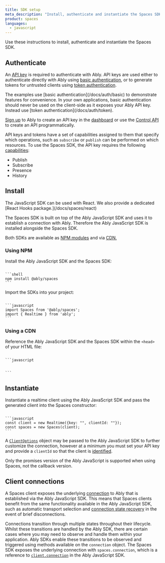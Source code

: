 ```yaml
---
title: SDK setup
meta_description: "Install, authenticate and instantiate the Spaces SDK."
product: spaces
languages:
  - javascript
---
```


Use these instructions to install, authenticate and instantiate the Spaces SDK.

## Authenticate <a id="authenticate"/>

An [API key](/docs/auth#api-keys) is required to authenticate with Ably. API keys are used either to authenticate directly with Ably using [basic authentication](/docs/auth/basic), or to generate tokens for untrusted clients using [token authentication](/docs/auth/token).

<aside data-type='important'>
The examples use [basic authentication](/docs/auth/basic) to demonstrate features for convenience. In your own applications, basic authentication should never be used on the client-side as it exposes your Ably API key. Instead use [token authentication](/docs/auth/token).
</aside>

[Sign up](https://ably.com/sign-up) to Ably to create an API key in the [dashboard](https://ably.com/dashboard) or use the [Control API](/docs/account/control-api) to create an API programmatically.

API keys and tokens have a set of capabilities assigned to them that specify which operations, such as `subscribe` or `publish` can be performed on which resources. To use the Spaces SDK, the API key requires the following [capabilities](/docs/auth/capabilities):

* Publish
* Subscribe
* Presence
* History

## Install <a id="install"/>

<aside data-type='note'>
The JavaScript SDK can be used with React. We also provide a dedicated [React Hooks package.](/docs/spaces/react)
</aside>

The Spaces SDK is built on top of the Ably JavaScript SDK and uses it to establish a connection with Ably. Therefore the Ably JavaScript SDK is installed alongside the Spaces SDK.

Both SDKs are available as [NPM modules](#npm) and via [CDN.](#cdn)

### Using NPM <a id="npm"/>

Install the Ably JavaScript SDK and the Spaces SDK:

<Code>
```shell
npm install @ably/spaces
```
</Code>

Import the SDKs into your project:

<Code>
```javascript
import Spaces from '@ably/spaces';
import { Realtime } from 'ably';
```
</Code>

### Using a CDN <a id="cdn"/>

Reference the Ably JavaScript SDK and the Spaces SDK within the `<head>` of your HTML file:

<Code>
```javascript
<script src="https://cdn.ably.com/lib/ably.min-2.js"></script>
<script src="https://cdn.ably.com/spaces/0.4/iife/index.bundle.js"></script>
```
</Code>

## Instantiate <a id="instantiate"/>

Instantiate a realtime client using the Ably JavaScript SDK and pass the generated client into the Spaces constructor:

<Code>
```javascript
const client = new Realtime({key: "<API-key>", clientId: "<client-ID>"});
const spaces = new Spaces(client);
```
</Code>

A [`ClientOptions`](/docs/api/realtime-sdk#client-options) object may be passed to the Ably JavaScript SDK to further customize the connection, however at a minimum you must set your API key and provide a `clientId` so that the client is [identified](/docs/auth/identified-clients).

<aside data-type='note'>
Only the promises version of the Ably JavaScript is supported when using Spaces, not the callback version.
</aside>

## Client connections <a id="connections"/>

A Spaces client exposes the underlying [connection](/docs/connect) to Ably that is established via the Ably JavaScript SDK. This means that Spaces clients benefit from the same functionality available in the Ably JavaScript SDK, such as automatic transport selection and [connection state recovery](/docs/connect/states) in the event of brief disconnections.

Connections transition through multiple states throughout their lifecycle. Whilst these transitions are handled by the Ably SDK, there are certain cases where you may need to observe and handle them within your application. Ably SDKs enable these transitions to be observed and triggered using methods available on the `connection` object. The Spaces SDK exposes the underlying connection with `spaces.connection`, which is a reference to [`client.connection`](/docs/api/realtime-sdk/connection) in the Ably JavaScript SDK.
